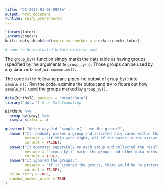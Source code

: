 ```yaml
---
title: "DC-2017-01-08-092fe"
output: html_document
runtime: shiny_prerendered
---
```


```r
library(tutor)
library(checkr)
knitr::opts_chunk$set(exercise.checker = checkr::checkr_tutor)
```

```r
# code to be evaluated before exercise code
```

The `group_by()` function simply marks the data table as having groups (specified by the arguments to `group_by()`). Those groups can be used by any data verb, not just `summarise()`.

The code in the following pane pipes the output of `group_by()` into `sample_n()`. Run the code, examine the output and try to figure out how `sample_n()` used the groups marked by `group_by()`.


```r
data(Births78, package = "mosaicData")
library("dplyr") # or DataComputing

Births78 %>% 
  group_by(wday) %>%
  sample_n(size = 2)
```

```r
question( "Which way did `sample_n()` use the groups?",
  answer("It randomly picked a group and selected only cases within that group.",
         message = "If this were right, all of the cases in the output would have the same value of `wday`.",
         correct = FALSE),
  answer("It operated separately on each group and collected the results for all the groups together into the output.", 
         message = "`group_by()` marks the groups and other data verbs (from the `dplyr` package) then operate on the groups individually.",
         correct = TRUE),
  answer("It ignored the groups.", 
         message = "If it ignored the groups, there would be no pattern in the output relating to the groups. But there is. Look again.",
         correct = FALSE),
  allow_retry = TRUE,
  random_answer_order = TRUE
)
```

